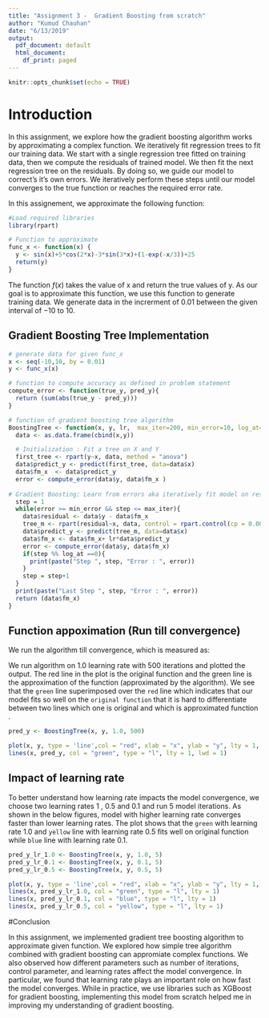 ```yaml
---
title: "Assignment 3 -  Gradient Boosting from scratch"
author: "Kumud Chauhan"
date: "6/13/2019"
output:
  pdf_document: default
  html_document:
    df_print: paged
---
```


```r
knitr::opts_chunk$set(echo = TRUE)
```

# Introduction
In this assignment, we explore how the gradient boosting algorithm works by approximating a complex function. We iteratively fit regression trees to fit our training data. We start with a single regression tree fitted on training data, then we compute the residuals of trained model. We then fit the next regression tree on the residuals. By doing so, we guide our model to correct's it's own errors. We iteratively perform these steps until our model converges to the true function or reaches the required error rate.

In this assignement, we approximate the following function:
\begin{equation}
f(x) =sin(x) + 5cos(2x)-3sin(3x)+(1-e^{-x/3})+25
\end{equation}

```r
#Load required libraries
library(rpart)

# Function to approximate
func_x <- function(x) {
  y <- sin(x)+5*cos(2*x)-3*sin(3*x)+(1-exp(-x/3))+25
  return(y)
}
```
 
The function $f(x)$ takes the value of x and return the true values of y. As our goal is to approximate this function, we use this function to generate training data. We generate data in the increrment of 0.01 between the given interval of $-10$ to 10. 

## Gradient Boosting Tree Implementation
```r
# generate data for given func_x
x <- seq(-10,10, by = 0.01)
y <- func_x(x)

# function to compute accuracy as defined in problem statement 
compute_error <- function(true_y, pred_y){
  return (sum(abs(true_y - pred_y)))
}
```


```r
# function of gradient boosting tree algorithm
BoostingTree <- function(x, y, lr,  max_iter=200, min_error=10, log_at=10){
  data <- as.data.frame(cbind(x,y))

  # Initialization : Fit a tree on X and Y  
  first_tree <- rpart(y~x, data, method = "anova")
  data$predict_y <- predict(first_tree, data=data$x)
  data$fm_x  <- data$predict_y
  error <- compute_error(data$y, data$fm_x )
 
# Gradient Boosting: Learn from errors aka iteratively fit model on residuals
  step = 1
  while(error >= min_error && step <= max_iter){
    data$residual <- data$y - data$fm_x 
    tree_m <- rpart(residual~x, data, control = rpart.control(cp = 0.000001))
    data$predict_y <- predict(tree_m, data=data$x)
    data$fm_x <- data$fm_x+ lr*data$predict_y
    error <- compute_error(data$y, data$fm_x)
    if(step %% log_at ==0){
      print(paste("Step ", step, "Error : ", error))
    }
    step = step+1
  }
  print(paste("Last Step ", step, "Error : ", error))
  return (data$fm_x)
}
```

## Function appoximation (Run till convergence)

We run the algorithm till convergence, which is measured as:

\begin{equation}
 accuracy = \sum_{i}{|f(x_i)-model(x_i)|}\le10
\end{equation}

We run algorithm on 1.0 learning rate with 500 iterations and plotted the output. The red line in the plot is the original function and the green line is the approximation of the function (approximated by the algorithm). We see that the `green` line superimposed over the `red` line which indicates that our model fits so well on the `original function` that it is hard to differentiate between two lines which one is original and which is approximated function .

```r
pred_y <- BoostingTree(x, y, 1.0, 500)

plot(x, y, type = 'line',col = "red", xlab = "x", ylab = "y", lty = 1, lwd = 2)
lines(x, pred_y, col = "green", type = "l", lty = 1, lwd = 1)
```

## Impact of learning rate

To better understand how learning rate impacts the model convergence, we choose two learning rates $1$ , $0.5$ and $0.1$ and run $5$ model iterations. As shown in the below figures, model with higher learning rate converges faster than lower learning rates. The plot shows that the `green` with learning rate $1.0$  and `yellow` line with learning rate $0.5$  fits well on original function while `blue` line with learning rate $0.1$.

```r
pred_y_lr_1.0 <- BoostingTree(x, y, 1.0, 5)
pred_y_lr_0.1 <- BoostingTree(x, y, 0.1, 5)
pred_y_lr_0.5 <- BoostingTree(x, y, 0.5, 5)

plot(x, y, type = 'line',col = "red", xlab = "x", ylab = "y", lty = 1, lwd = 2)
lines(x, pred_y_lr_1.0, col = "green", type = "l", lty = 1)
lines(x, pred_y_lr_0.1, col = "blue", type = "l", lty = 1)
lines(x, pred_y_lr_0.5, col = "yellow", type = "l", lty = 1)
```

#Conclusion 

In this assignment, we implemented gradient tree boosting algorithm to approximate given function. We explored how simple tree algorithm combined with gradient boosting can appromiate complex functions. We also observed how different parameters such as number of iterations, control parameter, and learning rates affect the model convergence. In particular, we found that learning rate plays an important role on how fast the model converges. While in practice, we use libraries such as XGBoost for gradient boosting, implementing this model from scratch helped me in improving my understanding of gradient boosting. 